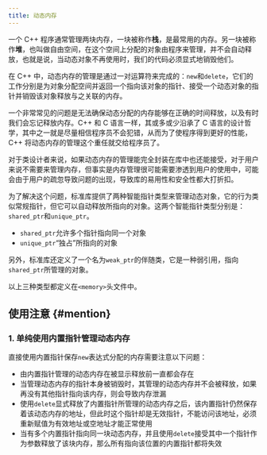 ```yaml
---
title: 动态内存
---
```


一个 C++ 程序通常管理两块内存，一块被称作**栈**，是最常用的内存。另一块被称作**堆**，也叫做自由空间，在这个空间上分配的对象由程序来管理，并不会自动释放，也就是说，当动态对象不再使用时，我们的代码必须显式地销毁他们。

在 C++ 中，动态内存的管理是通过一对运算符来完成的：`new`和`delete`，它们的工作分别是为对象分配空间并返回一个指向该对象的指针、接受一个动态对象的指针并销毁该对象释放与之关联的内存。

一个非常常见的问题是无法确保动态分配的内存能够在正确的时间释放，以及有时我们会忘记释放内存。C++ 和 C 语言一样，其或多或少沿承了 C 语言的设计哲学，其中之一就是尽量相信程序员不会犯错，从而为了使程序得到更好的性能，C++ 将动态内存的管理这个重任就交给程序员了。

对于类设计者来说，如果动态内存的管理能完全封装在库中也还能接受，对于用户来说不需要来管理内存，但事实是内存管理很可能需要渗透到用户的使用中，可能会由于用户的疏忽导致问题的出现，导致库的易用性和安全性都大打折扣。

为了解决这个问题，标准库提供了两种智能指针类型来管理动态对象，它的行为类似常规指针，但它可以自动释放所指向的对象。这两个智能指针类型分别是：`shared_ptr`和`unique_ptr`。

- `shared_ptr`允许多个指针指向同一个对象
- `unique_ptr`“独占”所指向的对象

另外，标准库还定义了一个名为`weak_ptr`的伴随类，它是一种弱引用，指向`shared_ptr`所管理的对象。

以上三种类型都定义在`<memory>`头文件中。



## 使用注意 {#mention}

### 1. 单纯使用内置指针管理动态内存

直接使用内置指针保存`new`表达式分配的内存需要注意以下问题：

- 由内置指针管理的动态内存在被显示释放前一直都会存在
- 当管理动态内存的指针本身被销毁时，其管理的动态内存并不会被释放，如果再没有其他指针指向该内存，则会导致内存泄漏
- 使用`delete`显式释放了内置指针所管理的动态内存之后，该内置指针仍然保存着该动态内存的地址，但此时这个指针却是无效指针，不能访问该地址，必须重新赋值为有效地址或空地址才能正常使用
- 当有多个内置指针指向同一块动态内存，并且使用`delete`接受其中一个指针作为参数释放了该块内存，那么所有指向该位置的内置指针都将失效



